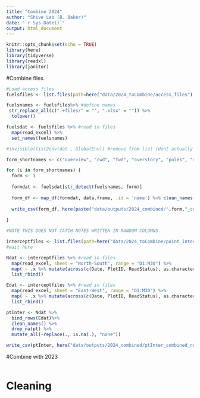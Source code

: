 ```yaml
---
title: "Combine 2024"
author: "Shive Lab (B. Baker)"
date: "`r Sys.Date()`"
output: html_document
---
```


```r
knitr::opts_chunk$set(echo = TRUE)
library(here)
library(tidyverse)
library(readxl)
library(janitor)
```
#Combine files
```r
#Load access files
fuelsfiles <- list.files(path=here("data/2024_toCombine/access_files"), full.names=T) #define files

fuelsnames <- fuelsfiles%>% #define names
 str_replace_all(c(".+files/" = "", ".xlsx" = "")) %>% 
  tolower()

fuelsdat <- fuelsfiles %>% #read in files
  map(read_excel) %>%
  set_names(fuelsnames)

#invisible(list2env(dat ,.GlobalEnv)) #remove from list (dont actually need to do this)

```

```r
form_shortnames <- c("overview", "cwd", "fwd", "overstory", "poles", "regen")

for (i in form_shortnames) {
  form <- i
  
  formdat <- fuelsdat[str_detect(fuelsnames, form)]
  
  form_df <- map_df(formdat, data.frame, .id = 'name') %>% clean_names()
  
  write_csv(form_df, here(paste("data/outputs/2024_combined/",form,"_combined_notClean.csv", sep = "")))
  
}

```


```r
#NOTE THIS DOES NOT CATCH NOTES WRITTEN IN RANDOM COLUMNS

interceptfiles <- list.files(path=here("data/2024_toCombine/point_inter"), full.names=T) #define files
#wait here

Ndat <- interceptfiles %>% #read in files
  map(read_excel, sheet = "North-South", range = "D1:M30") %>%
  map( ~ .x %>% mutate(across(c(Date, PlotID, ReadStatus), as.character)))%>%
  list_rbind() 

Edat <- interceptfiles %>% #read in files
  map(read_excel, sheet = "East-West", range = "D1:M30") %>% 
  map( ~ .x %>% mutate(across(c(Date, PlotID, ReadStatus), as.character)))%>%
  list_rbind() 

ptInter <- Ndat %>% 
  bind_rows(Edat)%>% 
  clean_names() %>% 
  drop_na(pt) %>% 
  mutate_all(~replace(., is.na(.), "none"))

write_csv(ptInter, here("data/outputs/2024_combined/ptInter_combined_notClean.csv"))

```


#Combine with 2023

```r

```





# Cleaning
```r

```

